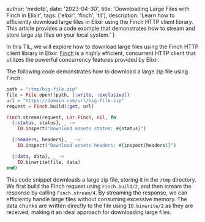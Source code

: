 

  author: 'mrdotb',
  date: '2023-04-30',
  title: 'Downloading Large Files with Finch in Elixir',
  tags: ['elixir', 'finch', 'til'],
  description:
    'Learn how to efficiently download large files in Elixir using the Finch HTTP client library. This article provides a code example that demonstrates how to stream and store large zip files on your local system.'
}





In this TIL, we will explore how to download large files using the Finch HTTP client library in Elixir. [Finch](https://github.com/sneako/finch) is a highly efficient, concurrent HTTP client that utilizes the powerful concurrency features provided by Elixir.

The following code demonstrates how to download a large zip file using Finch:

```elixir
path = "/tmp/big-file.zip"
file = File.open!(path, [:write, :exclusive])
url = "https://domain.com/url/big-file.zip"
request = Finch.build(:get, url)

Finch.stream(request, Lor.Finch, nil, fn
  {:status, status}, _ ->
    IO.inspect("Download assets status: #{status}")

  {:headers, headers}, _ ->
    IO.inspect("Download assets headers: #{inspect(headers)}")

  {:data, data}, _ ->
    IO.binwrite(file, data)
end)
```

This code snippet downloads a large zip file, storing it in the `/tmp` directory. We first build the Finch request using `Finch.build/2`, and then stream the response by calling `Finch.stream/4`. By streaming the response, we can efficiently handle large files without consuming excessive memory. The data chunks are written directly to the file using `IO.binwrite/2` as they are received, making it an ideal approach for downloading large files.
